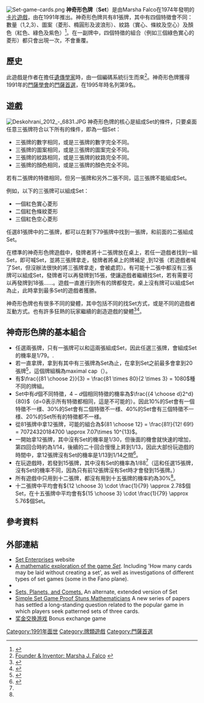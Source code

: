 {{Infobox CardGame
| Rules         =
| title         = Set<br/>神奇形色牌
| type          = [[卡片遊戲|卡片遊戲]]
| image_link    = 
| players       = 2人以上
| ages          = 
| num_cards     = 81
| complexity    = 
| strategy      = 
| random_chance = 
| playing_time  = 10-30分鐘
| skills        = 視覺、邏輯思考、專心
}}
[[Image:Set-game-cards.png|thumb]]
'''神奇形色牌'''（'''Set'''）是由Marsha Falco在1974年發明的[[卡片遊戲|卡片遊戲]]，由{{le|Set企業|Set Enterprises}}在1991年推出。神奇形色牌共有81張牌，其中有四個特徵會不同：數量（1,2,3）、圖案（菱形、橢圓形及波浪形）、紋路（實心、條紋及空心）及顏色（紅色、綠色及紫色）<ref>{{cite web|url=http://www.setgame.com/set/rules_set.htm |title=How to Play Set |deadurl=yes |archiveurl=https://web.archive.org/web/20090830050353/http://www.setgame.com/set/rules_set.htm |archivedate=2009-08-30 }}</ref>。在一副牌中，四個特徵的組合（例如三個綠色實心的菱形）都只會出現一次，不會重覆。

==歷史==
此遊戲是作者在擔任[[遺傳學家|遺傳學家]]時，由一個編碼系統衍生而來<ref>[http://www.setgame.com/set/history.htm Founder & Inventor: Marsha J. Falco] {{webarchive|url=https://web.archive.org/web/20061021101744/https://www.setgame.com/set/history.htm |date=2006-10-21 }}</ref>。神奇形色牌獲得1991年的[[門薩學會|門薩學會]]的[[門薩首選|門薩首選]]，在1995年{{le|德國玩家票選最佳遊戲|Deutscher Spiele Preis}}時名列第9名。

==遊戲==
[[File:Deskohraní_2012_-_6831.JPG|thumb]]
神奇形色牌的核心是組成Set的條件，只要桌面任意三張牌符合以下所有的條件，即為一個Set：
*三張牌的數字相同，或是三張牌的數字完全不同。
*三張牌的圖案相同，或是三張牌的圖案完全不同。
*三張牌的紋路相同，或是三張牌的紋路完全不同。
*三張牌的顏色相同，或是三張牌的顏色完全不同。

若有二張牌的特徵相同，但另一張牌和另外二張不同，這三張牌不能組成Set。

例如，以下的三張牌可以組成Set：
*一個紅色實心菱形
*二個紅色條紋菱形
*三個紅色空心菱形

任選81張牌中的二張牌，都可以在剩下79張牌中找到一張牌，和前面的二張組成Set。

在標準的神奇形色牌遊戲中，發牌者將十二張牌放在桌上，若任一遊戲者找到一組Set，即可喊Set，並將三張牌拿走，發牌者將桌上的牌補足 ,到12張（若遊戲者喊了Set，但沒辦法很快的將三張牌拿走，會被處罰）。有可能十二張中都沒有三張牌可以組成Set，發牌者可以再發牌到15張，使讓遊戲者繼續找Set，若有需要可以再發牌到18張……。遊戲一直進行到所有的牌都發完，桌上沒有牌可以組成Set為止，此時拿到最多Set的遊戲者獲勝。

神奇形色牌也有很多不同的變體，其中包括不同的找Set方式，或是不同的遊戲者互動方式。也有許多狂熱的玩家繼續的創造遊戲的變體<ref>{{Cite web |url=http://magliery.com/Set/SetVariants.html |title=Set Variants |accessdate=2015-07-18 |archive-date=2012-05-30 |archive-url=https://web.archive.org/web/20120530223226/http://magliery.com/Set/SetVariants.html |dead-url=no }}</ref><ref>{{Cite web |url=http://www.thegamesjournal.com/rules/GetSet.shtml |title=Get Set - A Set Variant |accessdate=2015-07-18 |archive-date=2013-04-13 |archive-url=https://web.archive.org/web/20130413050239/http://www.thegamesjournal.com/rules/GetSet.shtml |dead-url=no }}</ref>。

==神奇形色牌的基本組合==
* 任選兩張牌，只有一張牌可以和這兩張組成Set，因此任選三張牌，會組成Set的機率是1/79。.
* 若一直拿牌，拿到有其中有三張牌為Set為止，在拿到Set之前最多會拿到20張牌<ref>{{Cite web|url=http://www.math.rutgers.edu/~maclagan/papers/set.pdf |title=The Card Game Set |author=Benjamin Lent Davis and Diane MacLagan |deadurl=yes |archiveurl=https://web.archive.org/web/20130605073741/http://www.math.rutgers.edu/~maclagan/papers/set.pdf |archivedate=2013-06-05 }}</ref>，這個牌組稱為maximal cap（{{oeis|A090245}}）。
* 有<math>\frac{{81 \choose 2}}{3} = \frac{81 \times 80}{2 \times 3} = 1080</math>種不同的牌組。
* Set中有<math>d</math>個不同特徵，<math>4-d</math>個相同特徵的機率為<math>\frac{{4 \choose d}2^d}{80}</math>（d=0表示所有特徵都相同，這是不可能的）。因此10%的Set會有一個特徵不一様、30%的Set會有二個特徵不一様、40%的Set會有三個特徵不一様、20%的Set所有的特徵都不一様。
* 從81張牌中拿12張牌，可能的組合為<math>{81 \choose 12} = \frac{81!}{12! 69!} =  70724320184700 \approx 7.07\times 10^{13}</math>。
* 一開始拿12張牌，其中沒有Set的機率是1/30，但後面的機會就快速的增加，第四回合時約為1/14，後續的二十回合慢慢上昇到1/13，因此大部份玩遊戲的時間中，拿12張牌沒有Set的機率是1/13到1/14之間<ref name="Revisited">{{Cite web|url=http://henrikwarne.com/2011/09/30/set-probabilities-revisited/|title=SET Probabilities Revisited|accessdate=2015-07-18|archive-date=2011-12-10|archive-url=https://web.archive.org/web/20111210084923/http://henrikwarne.com/2011/09/30/set-probabilities-revisited/|dead-url=no}}</ref>。
* 在玩遊戲時，若發到15張牌，其中沒有Set的機率為1/88<ref name="Revisited" />（這和任選15張牌，沒有Set的機率不同，因為只有前12張牌沒有Set時才會發到15張牌。）
* 所有遊戲中只用到十二張牌，都沒有用到十五張牌的機率約為30%<ref name="Revisited" />。
* 十二張牌中平均會有<math>{12 \choose 3} \cdot \frac{1}{79} \approx 2.78</math>個Set，在十五張牌中平均會有<math>{15 \choose 3} \cdot \frac{1}{79} \approx 5.76</math>個Set。

==參考資料==
{{reflist}}

==外部連結==
*[http://www.setgame.com/ Set Enterprises] {{Wayback|url=http://www.setgame.com/ |date=20090707093915 }} website
*[https://web.archive.org/web/20130605073741/http://www.math.rutgers.edu/~maclagan/papers/set.pdf A mathematic exploration of the game ''Set'' ]. Including 'How many cards may be laid without creating a set', as well as investigations of different types of set games (some in the Fano plane).
*{{bgg|1198|''Set''}}
* [http://www.maa.org/sites/default/files/pdf/pubs/SetsPlanetsAndComets.pdf Sets, Planets, and Comets.] {{Wayback|url=http://www.maa.org/sites/default/files/pdf/pubs/SetsPlanetsAndComets.pdf |date=20210414001145 }} An alternate, extended version of Set
* [https://www.quantamagazine.org/20160531-set-proof-stuns-mathematicians/ Simple Set Game Proof Stuns Mathematicians] {{Wayback|url=https://www.quantamagazine.org/20160531-set-proof-stuns-mathematicians/ |date=20161224083619 }} A new series of papers has settled a long-standing question related to the popular game in which players seek patterned sets of three cards.
* [https://gamebai.us/ 奖金交换游戏] {{Wayback|url=https://gamebai.us/ |date=20211006134506 }} Bonus exchange game


{{紙牌遊戲}}
{{门萨首选|state=expanded}}
[[Category:1991年面世|Category:1991年面世]]
[[Category:牌類遊戲|Category:牌類遊戲]]
[[Category:門薩首選|Category:門薩首選]]